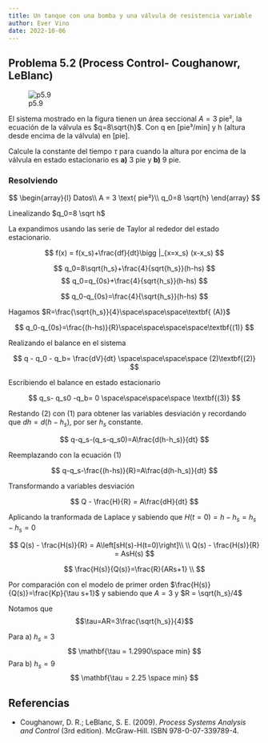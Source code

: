```yaml
---
title: Un tanque con una bomba y una válvula de resistencia variable
author: Ever Vino
date: 2022-10-06
---
```


## Problema 5.2 (Process Control- Coughanowr, LeBlanc)

![p5.9](./images/p5.2-coughanowr/headercontrol.png)

El sistema mostrado en la figura tienen un área seccional $A=3\text{ pie²}$, la ecuación de la válvula es $q=8\sqrt{h}$. Con q en [pie³/min] y h (altura desde encima de la válvula) en [pie].

Calcule la constante del tiempo $\tau$ para cuando la altura por encima de la válvula en estado estacionario es **a)** 3 pie y **b)** 9 pie.

### Resolviendo

$$
\begin{array}{l}
Datos\\
A = 3 \text{ pie²}\\
q_0=8 \sqrt{h}
\end{array}
$$

Linealizando $q_0=8 \sqrt h$

La expandimos usando las serie de Taylor al rededor del estado estacionario.

$$
f(x) = f(x_s)+\frac{df}{dt}\bigg |_{x=x_s} (x-x_s)
$$

$$
q_0=8\sqrt{h_s}+\frac{4}{sqrt{h_s}}(h-hs)
$$
$$
q_0=q_{0s}+\frac{4}{sqrt{h_s}}(h-hs)
$$

$$
q_0-q_{0s}=\frac{4}{\sqrt{h_s}}(h-hs)
$$

Hagamos $R=\frac{\sqrt{h_s}}{4}\space\space\space\textbf{ (A)}$

$$
q_0-q_{0s}=\frac{(h-hs)}{R}\space\space\space\space\textbf{(1)}
$$

Realizando el balance en el sistema

$$
q - q_0 - q_b= \frac{dV}{dt} \space\space\space\space (2)\textbf{(2)}
$$

Escribiendo el balance en estado estacionario

$$
q_s- q_s0 -q_b= 0 \space\space\space\space \textbf{(3)}
$$

Restando (2) con (1) para obtener las variables desviación y recordando que $dh=d(h-h_s)$, por ser $h_s$ constante.

$$
q-q_s-(q_s-q_s0)=A\frac{d(h-h_s)}{dt}
$$

Reemplazando con la ecuación (1)

$$
q-q_s-\frac{(h-hs)}{R}=A\frac{d(h-h_s)}{dt}
$$

Transformando a variables desviación

$$
Q - \frac{H}{R} = A\frac{dH}{dt}
$$

Aplicando la tranformada de Laplace y sabiendo que $H(t=0)= h-h_s=h_s-h_s=0$

$$
Q(s) - \frac{H(s)}{R} = A\left[sH(s)-H(t=0)\right]\\
\\
Q(s) - \frac{H(s)}{R} = AsH(s)
$$

$$
\frac{H(s)}{Q(s)}=\frac{R}{ARs+1} \\
$$

Por comparación con el modelo de primer orden $\frac{H(s)}{Q(s)}=\frac{Kp}{\tau s+1}$ y sabiendo que $A=3$ y $R = \sqrt{h_s}/4$

Notamos que
$$\tau=AR=3\frac{\sqrt{h_s}}{4}$$

Para a) $h_s=3$
$$
\mathbf{\tau = 1.2990\space min}
$$
Para b) $h_s=9$
$$
\mathbf{\tau = 2.25 \space min}
$$

## Referencias

* Coughanowr, D. R.; LeBlanc, S. E. (2009). _Process Systems Analysis and Control_ (3rd edition). McGraw-Hill. ISBN 978-0-07-339789-4.